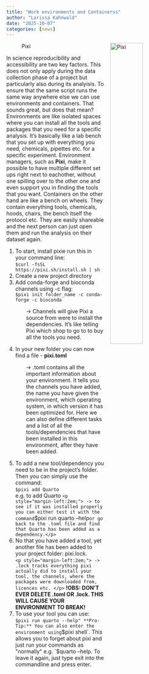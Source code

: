 ```yaml
---
title: "Work environments and Containerss"
author: "Larissa Kahnwald"
date: "2025-10-07"
categories: [news]
---
```

![Pixi](pixi2025-10-07.png){style="float:right; width:45%; margin:0 0 1rem 1rem;"}

In science reproducibility and accessibility are two key factors. This does not only apply during the data collection phase of a project but particularly also during its analyisis. To ensure that the same script runs the same way anywhere else we can use environments and containers.
That sounds great, but does that mean? 
Environments are like isolated spaces where you can install all the tools and packages that you need for a specific analysis. It's basically like a lab bench that you set up with everything you need, chemicals, pipettes etc. for a specific experiment. Environment managers, such as **Pixi**, make it possible to have multiple different set ups right next to eachother, without one spilling over to the other one and even support you in finding the tools that you want.
Containers on the other hand are like a bench on wheels. They contain everything tools, chemicals, hoods, chairs, the bench itself the protocol etc. They are easily shareable and the next person can just open them and run the analysis on their dataset again.

1. To start, install pixie run this in your command line:  
`$curl -fsSL https://pixi.sh/install.sh | sh` 
2. Create a new project directory
3. Add conda-forge and bioconda channels using -c flag:  
`$pixi init folder_name -c conda-forge -c bioconda`  
<p style="margin-left:2em;"> -> Channels will give Pixi a source from were to install the dependencies. It's like telling Pixi which shop to go to to buy all the tools you need.</p>
4. In your new folder you can now find a file - **pixi.toml**
<p style="margin-left:2em;"> -> .toml contains all the important information about your environment. It tells you the channels you have added, the name you have given the environment, which operating system, in which version it has been optimized for. Here we can also define different tasks and a list of all the tools/dependencies that have been installed in this environment, after they have been added.</p>   
5. To add a new tool/dependency you need to be in the project's folder. Then you can simply use the command:  
`$pixi add Quarto`  
e.g. to add Quarto 
`<p style="margin-left:2em;"> -> to see if it was installed properly you can either test it with the command `$pixi run quarto --help`or go back to the .toml file and find that Quarto has been added as a dependency.</p>`  
6. No that you have added a tool, yet another file has been added to your project folder: pixi.lock.  
`<p style="margin-left:2em;"> -> .lock tracks everything pixi actually did to install your tool, the channels, where the packages were downloaded from, licences etc. </p>` 
**!OBS: DON'T EVER DELETE .toml OR .lock. THIS WILL CAUSE YOUR ENVIRONMENT TO BREAK!** 
7. To use your tool you can use:  
`$pixi run quarto --help"
**Pro-Tip:** You can also enter the environment using `$pixi shell`. This allows you to forget about pixi and just run your commands as "normally" e.g. `$quarto --help. To leave it again, just type exit into the commandline and press enter.